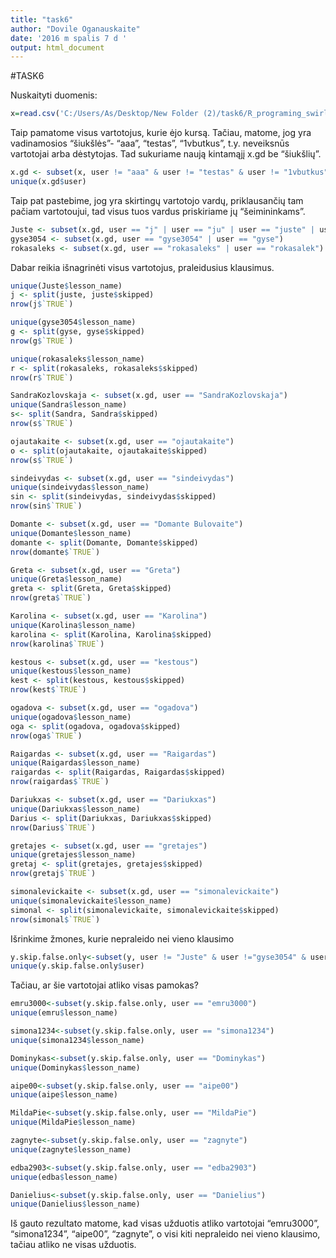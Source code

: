 ```yaml
---
title: "task6"
author: "Dovile Oganauskaite"
date: '2016 m spalis 7 d '
output: html_document
---
```

#TASK6

Nuskaityti duomenis:
```r
x=read.csv('C:/Users/As/Desktop/New Folder (2)/task6/R_programing_swirlResults.csv', stringsAsFactors=FALSE)
```
Taip pamatome visus vartotojus, kurie ėjo kursą. Tačiau, matome, jog yra vadinamosios "šiukšlės"- "aaa", "testas", "1vbutkus", t.y. neveiksnūs vartotojai arba dėstytojas. Tad sukuriame naują kintamąjį x.gd be "šiukšlių".
```r
x.gd <- subset(x, user != "aaa" & user != "testas" & user != "1vbutkus")
unique(x.gd$user)
```
Taip pat pastebime, jog yra skirtingų vartotojo vardų, priklausančių tam pačiam vartotoujui, tad visus tuos vardus priskiriame jų "šeimininkams".
```r
Juste <- subset(x.gd, user == "j" | user == "ju" | user == "juste" | user == "Juste")
gyse3054 <- subset(x.gd, user == "gyse3054" | user == "gyse")
rokasaleks <- subset(x.gd, user == "rokasaleks" | user == "rokasalek")
```
Dabar reikia išnagrinėti visus vartotojus, praleidusius klausimus.
```r
unique(Juste$lesson_name)
j <- split(juste, juste$skipped)
nrow(j$`TRUE`)

unique(gyse3054$lesson_name)
g <- split(gyse, gyse$skipped)
nrow(g$`TRUE`)

unique(rokasaleks$lesson_name)
r <- split(rokasaleks, rokasaleks$skipped)
nrow(r$`TRUE`)

SandraKozlovskaja <- subset(x.gd, user == "SandraKozlovskaja")
unique(Sandra$lesson_name)
s<- split(Sandra, Sandra$skipped)
nrow(s$`TRUE`)

ojautakaite <- subset(x.gd, user == "ojautakaite")
o <- split(ojautakaite, ojautakaite$skipped)
nrow(s$`TRUE`)

sindeivydas <- subset(x.gd, user == "sindeivydas")
unique(sindeivydas$lesson_name)
sin <- split(sindeivydas, sindeivydas$skipped)
nrow(sin$`TRUE`)

Domante <- subset(x.gd, user == "Domante Bulovaite")
unique(Domante$lesson_name)
domante <- split(Domante, Domante$skipped)
nrow(domante$`TRUE`)

Greta <- subset(x.gd, user == "Greta")
unique(Greta$lesson_name)
greta <- split(Greta, Greta$skipped)
nrow(greta$`TRUE`)

Karolina <- subset(x.gd, user == "Karolina")
unique(Karolina$lesson_name)
karolina <- split(Karolina, Karolina$skipped)
nrow(karolina$`TRUE`)

kestous <- subset(x.gd, user == "kestous")
unique(kestous$lesson_name)
kest <- split(kestous, kestous$skipped)
nrow(kest$`TRUE`)

ogadova <- subset(x.gd, user == "ogadova")
unique(ogadova$lesson_name)
oga <- split(ogadova, ogadova$skipped)
nrow(oga$`TRUE`)

Raigardas <- subset(x.gd, user == "Raigardas")
unique(Raigardas$lesson_name)
raigardas <- split(Raigardas, Raigardas$skipped)
nrow(raigardas$`TRUE`)

Dariukxas <- subset(x.gd, user == "Dariukxas")
unique(Dariukxas$lesson_name)
Darius <- split(Dariukxas, Dariukxas$skipped)
nrow(Darius$`TRUE`)

gretajes <- subset(x.gd, user == "gretajes")
unique(gretajes$lesson_name)
gretaj <- split(gretajes, gretajes$skipped)
nrow(gretaj$`TRUE`)

simonalevickaite <- subset(x.gd, user == "simonalevickaite")
unique(simonalevickaite$lesson_name)
simonal <- split(simonalevickaite, simonalevickaite$skipped)
nrow(simonal$`TRUE`)
```
Išrinkime žmones, kurie nepraleido nei vieno klausimo
```r
y.skip.false.only<-subset(y, user != "Juste" & user !="gyse3054" & user !="rokasaleks" user != "SandraKozlovskaja" & user != "ojautakaite" & user != "sindeivydas" & user != "Domante Bulovaite" & user != "Greta" & user != "Karolina" & user != "kestous" & user != "ogadova" & user != "Raigardas" & user != "Dariukxas" & user != "gretajes" & user != "simonalevickaite")
unique(y.skip.false.only$user)
```
Tačiau, ar šie vartotojai atliko visas pamokas?
```r
emru3000<-subset(y.skip.false.only, user == "emru3000")
unique(emru$lesson_name)

simona1234<-subset(y.skip.false.only, user == "simona1234")
unique(simona1234$lesson_name)

Dominykas<-subset(y.skip.false.only, user == "Dominykas")
unique(Dominykas$lesson_name)

aipe00<-subset(y.skip.false.only, user == "aipe00")
unique(aipe$lesson_name)

MildaPie<-subset(y.skip.false.only, user == "MildaPie")
unique(MildaPie$lesson_name)

zagnyte<-subset(y.skip.false.only, user == "zagnyte")
unique(zagnyte$lesson_name)

edba2903<-subset(y.skip.false.only, user == "edba2903")
unique(edba$lesson_name)

Danielius<-subset(y.skip.false.only, user == "Danielius")
unique(Danielius$lesson_name)
```
Iš gauto rezultato matome, kad visas užduotis atliko vartotojai "emru3000", "simona1234", "aipe00", "zagnyte", o visi kiti nepraleido nei vieno klausimo, tačiau atliko ne visas užduotis.